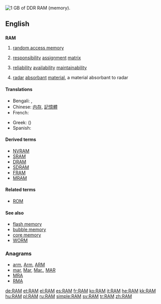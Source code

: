 [[Image:DDR RAM-2.jpg|thumb|right|1 [[GB]] of [[DDR]] RAM (memory).]]
{{also|ram|Ram}}
==English==

==={{acronym}}===
'''RAM'''
{{wikipedia}}

# {{electronics|computing}} [[random access memory]]
# {{context|project management}} [[responsibility]] [[assignment]] [[matrix]]
# {{context|risk management}} [[reliability]] [[availability]] [[maintainability]]
# {{military}} [[radar]] [[absorbant]] [[material]], a material absorbant to radar

====Translations====
{{trans-top|random access memory}}
* Bengali: {{t|bn|র‌্যান্ডম অ্যাকসেস মেমরি|sc=Beng}}, {{t|bn|র‌্যাম|sc=Beng}}
* Chinese: [[内存]], [[記憶體]]
* French: {{t|fr|mémoire RAM|f}}
{{trans-mid}}
* Greek: {{t|el|ΜΤΠ|f}} ({{t|el|μνήμη τυχαίας προσπέλασης|f}})
* Spanish: {{t+|es|RAM|f}}
{{trans-bottom}}

====Derived terms====
* [[NVRAM]]
* [[SRAM]]
* [[DRAM]]
* [[SDRAM]]
* [[FRAM]]
* [[MRAM]]

====Related terms====
* [[ROM]]

====See also====
* [[flash memory]]
* [[bubble memory]]
* [[core memory]]
* [[WORM]]

===Anagrams===
* [[arm#English|arm]], [[Arm#English|Arm]], [[ARM#English|ARM]]
* [[mar#English|mar]], [[Mar#English|Mar]], [[Mar.#English|Mar.]], [[MAR#English|MAR]]
* [[MRA#English|MRA]]
* [[RMA#English|RMA]]

[[de:RAM]]
[[et:RAM]]
[[el:RAM]]
[[es:RAM]]
[[fr:RAM]]
[[ko:RAM]]
[[it:RAM]]
[[he:RAM]]
[[kk:RAM]]
[[hu:RAM]]
[[pl:RAM]]
[[ru:RAM]]
[[simple:RAM]]
[[sv:RAM]]
[[tr:RAM]]
[[zh:RAM]]
